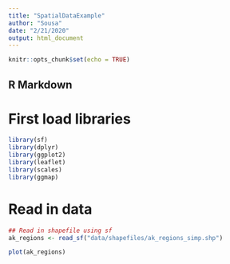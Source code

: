 ```yaml
---
title: "SpatialDataExample"
author: "Sousa"
date: "2/21/2020"
output: html_document
---
```


```r
knitr::opts_chunk$set(echo = TRUE)
```

## R Markdown
# First load libraries
```r
library(sf)
library(dplyr)
library(ggplot2)
library(leaflet)
library(scales)
library(ggmap)
```

# Read in data
```r
## Read in shapefile using sf
ak_regions <- read_sf("data/shapefiles/ak_regions_simp.shp")

plot(ak_regions)  
```

